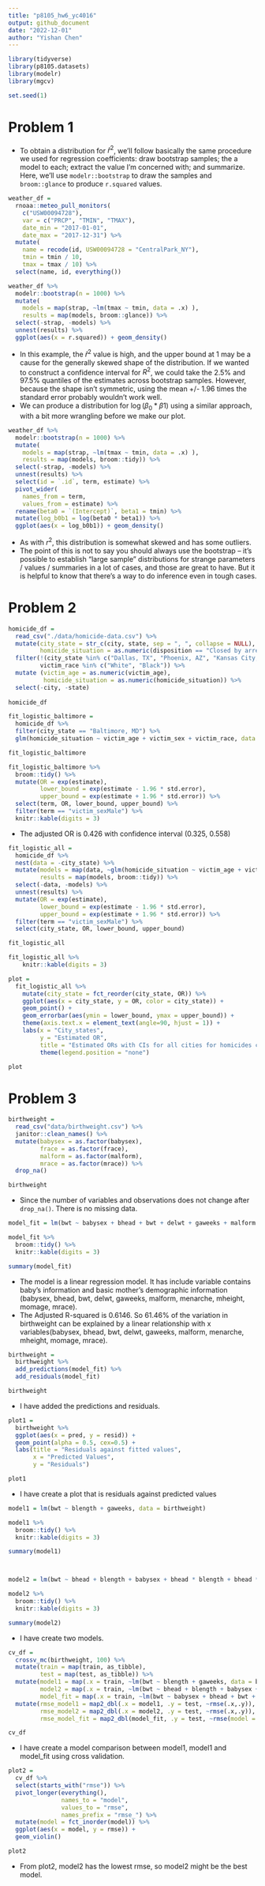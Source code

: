 ```yaml
---
title: "p8105_hw6_yc4016"
output: github_document
date: "2022-12-01"
author: "Yishan Chen"
---
```


```r
library(tidyverse)
library(p8105.datasets)
library(modelr)
library(mgcv)

set.seed(1)
```


# Problem 1
* To obtain a distribution for $\hat{r}^2$, we'll follow basically the same procedure we used for regression coefficients: draw bootstrap samples; the a model to each; extract the value I'm concerned with; and summarize. Here, we'll use `modelr::bootstrap` to draw the samples and `broom::glance` to produce `r.squared` values. 
```r
weather_df = 
  rnoaa::meteo_pull_monitors(
    c("USW00094728"),
    var = c("PRCP", "TMIN", "TMAX"), 
    date_min = "2017-01-01",
    date_max = "2017-12-31") %>%
  mutate(
    name = recode(id, USW00094728 = "CentralPark_NY"),
    tmin = tmin / 10,
    tmax = tmax / 10) %>%
  select(name, id, everything())
```


```r
weather_df %>% 
  modelr::bootstrap(n = 1000) %>% 
  mutate(
    models = map(strap, ~lm(tmax ~ tmin, data = .x) ),
    results = map(models, broom::glance)) %>% 
  select(-strap, -models) %>% 
  unnest(results) %>% 
  ggplot(aes(x = r.squared)) + geom_density()
```
* In this example, the $\hat{r}^2$ value is high, and the upper bound at 1 may be a cause for the generally skewed shape of the distribution. If we wanted to construct a confidence interval for $R^2$, we could take the 2.5% and 97.5% quantiles of the estimates across bootstrap samples. However, because the shape isn't symmetric, using the mean +/- 1.96 times the standard error probably wouldn't work well.
* We can produce a distribution for $\log(\beta_0 * \beta1)$ using a similar approach, with a bit more wrangling before we make our plot.


```r
weather_df %>% 
  modelr::bootstrap(n = 1000) %>% 
  mutate(
    models = map(strap, ~lm(tmax ~ tmin, data = .x) ),
    results = map(models, broom::tidy)) %>% 
  select(-strap, -models) %>% 
  unnest(results) %>% 
  select(id = `.id`, term, estimate) %>% 
  pivot_wider(
    names_from = term, 
    values_from = estimate) %>% 
  rename(beta0 = `(Intercept)`, beta1 = tmin) %>% 
  mutate(log_b0b1 = log(beta0 * beta1)) %>% 
  ggplot(aes(x = log_b0b1)) + geom_density()
```
* As with $r^2$, this distribution is somewhat skewed and has some outliers. 
* The point of this is not to say you should always use the bootstrap -- it's possible to establish "large sample" distributions for strange parameters / values / summaries in a lot of cases, and those are great to have. But it is helpful to know that there's a way to do inference even in tough cases. 


# Problem 2
```r
homicide_df = 
  read_csv("./data/homicide-data.csv") %>% 
  mutate(city_state = str_c(city, state, sep = ", ", collapse = NULL),
         homicide_situation = as.numeric(disposition == "Closed by arrest", 1, 0)) %>% 
  filter(!(city_state %in% c("Dallas, TX", "Phoenix, AZ", "Kansas City, MO", "Tulsa, AL")),
         victim_race %in% c("White", "Black")) %>% 
  mutate (victim_age = as.numeric(victim_age),
          homicide_situation = as.numeric(homicide_situation)) %>% 
  select(-city, -state)
  
homicide_df
```


```r
fit_logistic_baltimore = 
  homicide_df %>% 
  filter(city_state == "Baltimore, MD") %>%
  glm(homicide_situation ~ victim_age + victim_sex + victim_race, data = ., family = binomial()) 

fit_logistic_baltimore
```


```r
fit_logistic_baltimore %>% 
  broom::tidy() %>% 
  mutate(OR = exp(estimate),
         lower_bound = exp(estimate - 1.96 * std.error),
         upper_bound = exp(estimate + 1.96 * std.error)) %>%
  select(term, OR, lower_bound, upper_bound) %>%
  filter(term == "victim_sexMale") %>% 
  knitr::kable(digits = 3)
```
* The adjusted OR is 0.426 with confidence interval (0.325, 0.558)


```r
fit_logistic_all =
  homicide_df %>% 
  nest(data = -city_state) %>% 
  mutate(models = map(data, ~glm(homicide_situation ~ victim_age + victim_sex + victim_age, data = .x, family = binomial())),
         results = map(models, broom::tidy)) %>% 
  select(-data, -models) %>% 
  unnest(results) %>% 
  mutate(OR = exp(estimate),
         lower_bound = exp(estimate - 1.96 * std.error),
         upper_bound = exp(estimate + 1.96 * std.error)) %>%
  filter(term == "victim_sexMale") %>% 
  select(city_state, OR, lower_bound, upper_bound)

fit_logistic_all

fit_logistic_all %>% 
    knitr::kable(digits = 3)
```


```r
plot = 
  fit_logistic_all %>% 
    mutate(city_state = fct_reorder(city_state, OR)) %>% 
    ggplot(aes(x = city_state, y = OR, color = city_state)) + 
    geom_point() + 
    geom_errorbar(aes(ymin = lower_bound, ymax = upper_bound)) + 
    theme(axis.text.x = element_text(angle=90, hjust = 1)) + 
    labs(x = "City_states",
         y = "Estimated OR",
         title = "Estimated ORs with CIs for all cities for homicides comparing male/female victims") +
         theme(legend.position = "none") 

plot
```


# Problem 3
```r
birthweight = 
  read_csv("data/birthweight.csv") %>% 
  janitor::clean_names() %>% 
  mutate(babysex = as.factor(babysex),
         frace = as.factor(frace),
         malform = as.factor(malform), 
         mrace = as.factor(mrace)) %>% 
  drop_na()

birthweight
```
* Since the number of variables and observations does not change after `drop_na()`. There is no missing data.


```r
model_fit = lm(bwt ~ babysex + bhead + bwt + delwt + gaweeks + malform + menarche + mheight + momage + mrace, data = birthweight)

model_fit %>% 
  broom::tidy() %>% 
  knitr::kable(digits = 3)

summary(model_fit)
```
* The model is a linear regression model. It has include variable contains baby's information and basic mother's demographic information (babysex, bhead, bwt, delwt, gaweeks, malform, menarche, mheight, momage, mrace).
* The Adjusted R-squared is 0.6146. So 61.46% of the variation in birthweight can be explained by a linear relationship with x variables(babysex, bhead, bwt, delwt, gaweeks, malform, menarche, mheight, momage, mrace).


```r
birthweight = 
  birthweight %>% 
  add_predictions(model_fit) %>% 
  add_residuals(model_fit)

birthweight
```
* I have added the predictions and residuals. 


```r
plot1 =
  birthweight %>% 
  ggplot(aes(x = pred, y = resid)) + 
  geom_point(alpha = 0.5, cex=0.5) +
  labs(title = "Residuals against fitted values",
       x = "Predicted Values",
       y = "Residuals") 

plot1
```
* I have create a plot that is residuals against predicted values


```r
model1 = lm(bwt ~ blength + gaweeks, data = birthweight)

model1 %>% 
  broom::tidy() %>% 
  knitr::kable(digits = 3)

summary(model1)



model2 = lm(bwt ~ bhead + blength + babysex + bhead * blength + bhead * babysex + blength * babysex + bhead * blength * babysex, data = birthweight)

model2 %>% 
  broom::tidy() %>% 
  knitr::kable(digits = 3)

summary(model2)
```
* I have create two models.


```r
cv_df = 
  crossv_mc(birthweight, 100) %>% 
  mutate(train = map(train, as_tibble),
         test = map(test, as_tibble)) %>% 
  mutate(model1 = map(.x = train, ~lm(bwt ~ blength + gaweeks, data = birthweight)),
         model2 = map(.x = train, ~lm(bwt ~ bhead + blength + babysex + bhead*blength + blength*babysex + bhead*babysex + bhead*blength*babysex, data = birthweight)),
         model_fit = map(.x = train, ~lm(bwt ~ babysex + bhead + bwt + delwt + gaweeks + malform + menarche + mheight + momage + mrace, data = birthweight))) %>% 
  mutate(rmse_model1 = map2_dbl(.x = model1, .y = test, ~rmse(.x,.y)),
         rmse_model2 = map2_dbl(.x = model2, .y = test, ~rmse(.x,.y)),
         rmse_model_fit = map2_dbl(model_fit, .y = test, ~rmse(model = .x, .y))) 

cv_df 
```
* I have create a model comparison between model1, model1 and model_fit using cross validation.


```r
plot2 =
  cv_df %>% 
  select(starts_with("rmse")) %>% 
  pivot_longer(everything(),
               names_to = "model", 
               values_to = "rmse",
               names_prefix = "rmse_") %>% 
  mutate(model = fct_inorder(model)) %>% 
  ggplot(aes(x = model, y = rmse)) + 
  geom_violin()

plot2
```
* From plot2, model2 has the lowest rmse, so model2 might be the best model.


